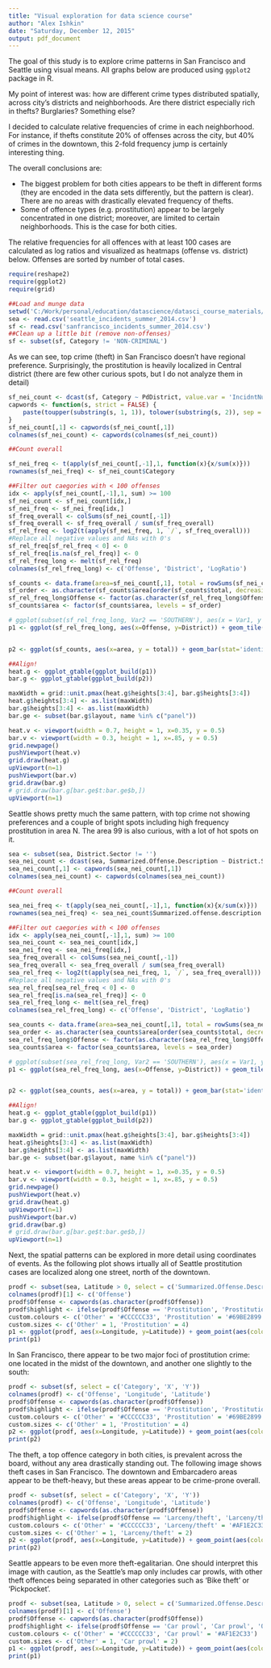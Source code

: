 ```yaml
---
title: "Visual exploration for data science course"
author: "Alex Ishkin"
date: "Saturday, December 12, 2015"
output: pdf_document
---
```


The goal of this study is to explore crime patterns in San Francisco and Seattle using visual means. All graphs below are produced using `ggplot2` package in R.

My point of interest was: how are different crime types distributed spatially, across city's districts and neighborhoods. Are there district especially rich in thefts? Burglaries? Something else?

I decided to calculate relative frequencies of crime in each neighborhood. For instance, if thefts constitute 20% of offenses across the city, but 40% of crimes in the downtown, this 2-fold frequency jump is certainly interesting thing.

The overall conclusions are:

* The biggest problem for both cities appears to be theft in different forms (they are encoded in the data sets differently, but the pattern is clear). There are no areas with drastically elevated frequency of thefts.
* Some of offence types (e.g. prostitution) appear to be largely concentrated in one district; moreover, are limited to certain neighborhoods. This is the case for both cities.

The relative frequencies for all offences with at least 100 cases are calculated as log ratios and visualized as heatmaps (offense vs. district) below. Offenses are sorted by number of total cases.

```r
require(reshape2)
require(ggplot2)
require(grid)

##Load and munge data
setwd('C:/Work/personal/education/datascience/datasci_course_materials/assignment6/')
sea <- read.csv('seattle_incidents_summer_2014.csv')
sf <- read.csv('sanfrancisco_incidents_summer_2014.csv')
##Clean up a little bit (remove non-offenses)
sf <- subset(sf, Category != 'NON-CRIMINAL')
```

As we can see, top crime (theft) in San Francisco doesn't have regional preference. Surprisingly, the prostitution is heavily localized in Central district (there are few other curious spots, but I do not analyze them in detail)

```r
sf_nei_count <- dcast(sf, Category ~ PdDistrict, value.var = 'IncidntNum', fun = length)
capwords <- function(s, strict = FALSE) {
    paste(toupper(substring(s, 1, 1)), tolower(substring(s, 2)), sep = "")
}
sf_nei_count[,1] <- capwords(sf_nei_count[,1])
colnames(sf_nei_count) <- capwords(colnames(sf_nei_count))

##Count overall

sf_nei_freq <- t(apply(sf_nei_count[,-1],1, function(x){x/sum(x)}))
rownames(sf_nei_freq) <- sf_nei_count$Category

##Filter out caegories with < 100 offenses
idx <- apply(sf_nei_count[,-1],1, sum) >= 100
sf_nei_count <- sf_nei_count[idx,]
sf_nei_freq <- sf_nei_freq[idx,]
sf_freq_overall <- colSums(sf_nei_count[,-1])
sf_freq_overall <- sf_freq_overall / sum(sf_freq_overall)
sf_rel_freq <- log2(t(apply(sf_nei_freq, 1, `/`, sf_freq_overall)))
#Replace all negative values and NAs with 0's
sf_rel_freq[sf_rel_freq < 0] <- 0
sf_rel_freq[is.na(sf_rel_freq)] <- 0
sf_rel_freq_long <- melt(sf_rel_freq)
colnames(sf_rel_freq_long) <- c('Offense', 'District', 'LogRatio')

sf_counts <- data.frame(area=sf_nei_count[,1], total = rowSums(sf_nei_count[,-1]))
sf_order <- as.character(sf_counts$area[order(sf_counts$total, decreasing  = FALSE)])
sf_rel_freq_long$Offense <- factor(as.character(sf_rel_freq_long$Offense), levels = sf_order)
sf_counts$area <- factor(sf_counts$area, levels = sf_order)

# ggplot(subset(sf_rel_freq_long, Var2 == 'SOUTHERN'), aes(x = Var1, y = value)) + geom_bar(stat='identity') + coord_flip()
p1 <- ggplot(sf_rel_freq_long, aes(x=Offense, y=District)) + geom_tile(aes(fill = LogRatio), colour='white') + scale_fill_gradient(low = 'white', high = 'red') + coord_flip() + theme(axis.text.x = element_text(angle=45, vjust=1, hjust=1)) + theme(legend.position='left') + ggtitle("Most frequent offences in districts of San Francisco")


p2 <- ggplot(sf_counts, aes(x=area, y = total)) + geom_bar(stat='identity') + theme_bw() + geom_text(aes(label = total), hjust=0, size=2) + coord_flip() + ylim(c(0, 12000)) + ggtitle('Total offenses') + theme(axis.line=element_blank(), axis.text=element_blank(), axis.title=element_blank(), line=element_blank(), panel.border = element_blank())

##Align!
heat.g <- ggplot_gtable(ggplot_build(p1))
bar.g <- ggplot_gtable(ggplot_build(p2))

maxWidth = grid::unit.pmax(heat.g$heights[3:4], bar.g$heights[3:4])
heat.g$heights[3:4] <- as.list(maxWidth)
bar.g$heights[3:4] <- as.list(maxWidth)
bar.ge <- subset(bar.g$layout, name %in% c("panel"))

heat.v <- viewport(width = 0.7, height = 1, x=0.35, y = 0.5)
bar.v <- viewport(width = 0.3, height = 1, x=.85, y = 0.5)
grid.newpage()
pushViewport(heat.v)
grid.draw(heat.g)
upViewport(n=1)
pushViewport(bar.v)
grid.draw(bar.g)
# grid.draw(bar.g[bar.ge$t:bar.ge$b,])
upViewport(n=1)
```

Seattle shows pretty much the same pattern, with top crime not showing preferences and a couple of bright spots including high frequency prostitution in area N. The area 99 is also curious, with a lot of hot spots on it.

```r
sea <- subset(sea, District.Sector != '')
sea_nei_count <- dcast(sea, Summarized.Offense.Description ~ District.Sector, value.var = 'RMS.CDW.ID', fun = length)
sea_nei_count[,1] <- capwords(sea_nei_count[,1])
colnames(sea_nei_count) <- capwords(colnames(sea_nei_count))

##Count overall

sea_nei_freq <- t(apply(sea_nei_count[,-1],1, function(x){x/sum(x)}))
rownames(sea_nei_freq) <- sea_nei_count$Summarized.offense.description

##Filter out caegories with < 100 offenses
idx <- apply(sea_nei_count[,-1],1, sum) >= 100
sea_nei_count <- sea_nei_count[idx,]
sea_nei_freq <- sea_nei_freq[idx,]
sea_freq_overall <- colSums(sea_nei_count[,-1])
sea_freq_overall <- sea_freq_overall / sum(sea_freq_overall)
sea_rel_freq <- log2(t(apply(sea_nei_freq, 1, `/`, sea_freq_overall)))
#Replace all negative values and NAs with 0's
sea_rel_freq[sea_rel_freq < 0] <- 0
sea_rel_freq[is.na(sea_rel_freq)] <- 0
sea_rel_freq_long <- melt(sea_rel_freq)
colnames(sea_rel_freq_long) <- c('Offense', 'District', 'LogRatio')

sea_counts <- data.frame(area=sea_nei_count[,1], total = rowSums(sea_nei_count[,-1]))
sea_order <- as.character(sea_counts$area[order(sea_counts$total, decreasing  = FALSE)])
sea_rel_freq_long$Offense <- factor(as.character(sea_rel_freq_long$Offense), levels = sea_order)
sea_counts$area <- factor(sea_counts$area, levels = sea_order)

# ggplot(subset(sea_rel_freq_long, Var2 == 'SOUTHERN'), aes(x = Var1, y = value)) + geom_bar(stat='identity') + coord_flip()
p1 <- ggplot(sea_rel_freq_long, aes(x=Offense, y=District)) + geom_tile(aes(fill = LogRatio), colour='white') + scale_fill_gradient(low = 'white', high = '#002244') + coord_flip() + theme(axis.text.x = element_text(angle=45, vjust=1, hjust=1)) + theme(legend.position='left') + ggtitle("Most frequent offences in districts of Seattle")


p2 <- ggplot(sea_counts, aes(x=area, y = total)) + geom_bar(stat='identity') + theme_bw() + geom_text(aes(label = total), hjust=0, size=2) + coord_flip() + ylim(c(0, 12000)) + ggtitle('Total offenses') + theme(axis.line=element_blank(), axis.text=element_blank(), axis.title=element_blank(), line=element_blank(), panel.border = element_blank())

##Align!
heat.g <- ggplot_gtable(ggplot_build(p1))
bar.g <- ggplot_gtable(ggplot_build(p2))

maxWidth = grid::unit.pmax(heat.g$heights[3:4], bar.g$heights[3:4])
heat.g$heights[3:4] <- as.list(maxWidth)
bar.g$heights[3:4] <- as.list(maxWidth)
bar.ge <- subset(bar.g$layout, name %in% c("panel"))

heat.v <- viewport(width = 0.7, height = 1, x=0.35, y = 0.5)
bar.v <- viewport(width = 0.3, height = 1, x=.85, y = 0.5)
grid.newpage()
pushViewport(heat.v)
grid.draw(heat.g)
upViewport(n=1)
pushViewport(bar.v)
grid.draw(bar.g)
# grid.draw(bar.g[bar.ge$t:bar.ge$b,])
upViewport(n=1)
```

Next, the spatial patterns can be explored in more detail using coordinates of events. As the following plot shows irtually all of Seattle prostitution cases are localized along one street, north of the downtown.

```r
prodf <- subset(sea, Latitude > 0, select = c('Summarized.Offense.Description', 'Longitude', 'Latitude'))
colnames(prodf)[1] <- c('Offense')
prodf$Offense <- capwords(as.character(prodf$Offense))
prodf$highlight <- ifelse(prodf$Offense == 'Prostitution', 'Prostitution', 'Other')
custom.colours <- c('Other' = '#CCCCCC33', 'Prostitution' = '#69BE2899')
custom.sizes <- c('Other' = 1, 'Prostitution' = 4)
p1 <- ggplot(prodf, aes(x=Longitude, y=Latitude)) + geom_point(aes(colour = highlight, size = highlight)) + scale_colour_manual(values = custom.colours) + scale_size_manual(values=custom.sizes) + theme_bw() + ggtitle("Prostitution in Seattle") + theme(panel.border=element_blank(), legend.position = 'none')
print(p1)
```

In San Francisco, there appear to be two major foci of prostitution crime: one located in the midst of the downtown, and another one slightly to the south:

```r
prodf <- subset(sf, select = c('Category', 'X', 'Y'))
colnames(prodf) <- c('Offense', 'Longitude', 'Latitude')
prodf$Offense <- capwords(as.character(prodf$Offense))
prodf$highlight <- ifelse(prodf$Offense == 'Prostitution', 'Prostitution', 'Other')
custom.colours <- c('Other' = '#CCCCCC33', 'Prostitution' = '#69BE2899')
custom.sizes <- c('Other' = 1, 'Prostitution' = 4)
p2 <- ggplot(prodf, aes(x=Longitude, y=Latitude)) + geom_point(aes(colour = highlight, size = highlight)) + scale_colour_manual(values = custom.colours) + scale_size_manual(values=custom.sizes) + theme_bw() + ggtitle("Prostitution in San Fransicso") + theme(panel.border=element_blank(), legend.position = 'none')
print(p2)
```

The theft, a top offence category in both cities, is prevalent across the board, without any area drastically standing out. The following image shows theft cases in San Francisco. The downtown and Embarcadero areas appear to be theft-heavy, but these areas appear to be crime-prone overall.

```r
prodf <- subset(sf, select = c('Category', 'X', 'Y'))
colnames(prodf) <- c('Offense', 'Longitude', 'Latitude')
prodf$Offense <- capwords(as.character(prodf$Offense))
prodf$highlight <- ifelse(prodf$Offense == 'Larceny/theft', 'Larceny/theft', 'Other')
custom.colours <- c('Other' = '#CCCCCC33', 'Larceny/theft' = '#AF1E2C33')
custom.sizes <- c('Other' = 1, 'Larceny/theft' = 2)
p2 <- ggplot(prodf, aes(x=Longitude, y=Latitude)) + geom_point(aes(colour = highlight, size = highlight)) + scale_colour_manual(values = custom.colours) + scale_size_manual(values=custom.sizes) + theme_bw() + ggtitle("Theft in San Fransicso") + theme(panel.border=element_blank(), legend.position = 'none')
print(p2)
```

Seattle appears to be even more theft-egalitarian. One should interpret this image with caution, as the Seattle's map only includes car prowls, with other theft offences being separated in other categories such as 'Bike theft' or 'Pickpocket'.

```r
prodf <- subset(sea, Latitude > 0, select = c('Summarized.Offense.Description', 'Longitude', 'Latitude'))
colnames(prodf)[1] <- c('Offense')
prodf$Offense <- capwords(as.character(prodf$Offense))
prodf$highlight <- ifelse(prodf$Offense == 'Car prowl', 'Car prowl', 'Other')
custom.colours <- c('Other' = '#CCCCCC33', 'Car prowl' = '#AF1E2C33')
custom.sizes <- c('Other' = 1, 'Car prowl' = 2)
p1 <- ggplot(prodf, aes(x=Longitude, y=Latitude)) + geom_point(aes(colour = highlight, size = highlight)) + scale_colour_manual(values = custom.colours) + scale_size_manual(values=custom.sizes) + theme_bw() + ggtitle("Theft (car prowl) in Seattle") + theme(panel.border=element_blank(), legend.position = 'none')
print(p1)
```